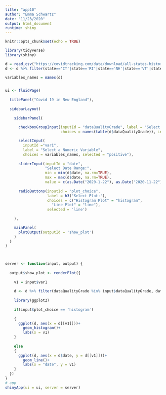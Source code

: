 ```yaml
---
title: "app10"
author: "Emma Schwartz"
date: "11/23/2020"
output: html_document
runtime: shiny
---
```


```r
knitr::opts_chunk$set(echo = TRUE)
```

```r
library(tidyverse)
library(shiny)

d = read_csv("https://covidtracking.com/data/download/all-states-history.csv")
d <- d %>% filter(state=='CT'|state=='RI'|state=='NH'|state=='VT'|state=='MA'|state=='ME')

variables_names = names(d)


ui <- fluidPage(
  
  titlePanel("Covid 19 in New England"),
  
  sidebarLayout(
    
    sidebarPanel(
      
      checkboxGroupInput(inputId = "dataQualityGrade", label = "Select Quality Grade",
                         choices = names(table(d$dataQualityGrade)), inline = TRUE),

      selectInput(
        inputId ="var1",
        label = "Select a Numeric Variable",
        choices = variables_names, selected = "positive"),
      
      sliderInput(inputId = "date",
                  "Select Date Range:",
                  min = min(d$date, na.rm=TRUE),
                  max = max(d$date, na.rm=TRUE),
                  value = c(as.Date("2020-1-22"), as.Date("2020-11-22"))),
      
      radioButtons(inputId = "plot_choice", 
                   label = h3("Select Plot:"),
                   choices = c("Histogram Plot" = "histogram",
                     "Line Plot" = "line"),
                   selected = 'line')
      
    ),

    mainPanel(
      plotOutput(outputId = 'show_plot')
    )
  )
)


 
server <- function(input, output) {
  
  output$show_plot <- renderPlot({
    
    v1 = input$var1
   
    d <- d %>% filter(dataQualityGrade %in% input$dataQualityGrade, date>input$date[1], date<input$date[2])
    
    library(ggplot2)
    
    if(input$plot_choice == 'histogram')
      
    {
      ggplot(d, aes(x = d[[v1]]))+
        geom_histogram()+
        labs(x = v1)
    }
    
    else
    {
      ggplot(d, aes(x = d$date, y = d[[v1]]))+
        geom_line()+
        labs(x = "date", y = v1)
    }
  })
}
# app
shinyApp(ui = ui, server = server)





```

